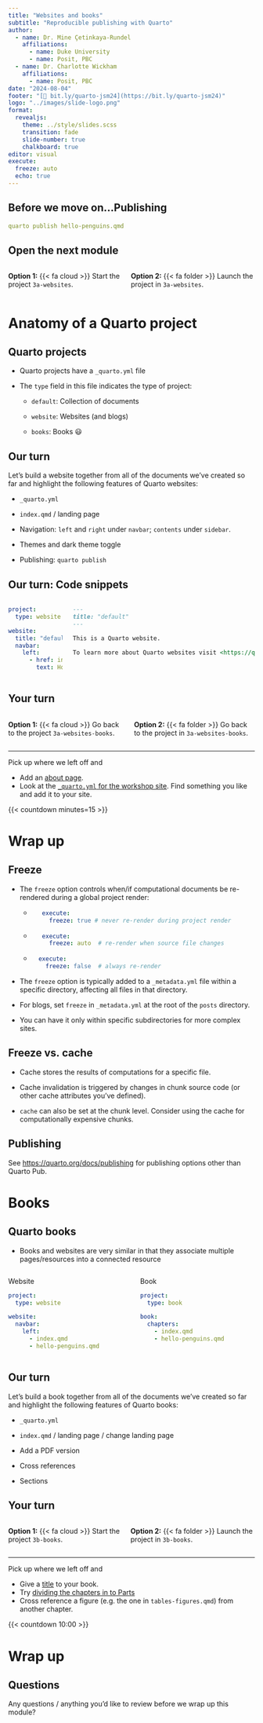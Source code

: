 ```yaml
---
title: "Websites and books"
subtitle: "Reproducible publishing with Quarto"
author:   
  - name: Dr. Mine Çetinkaya-Rundel
    affiliations:
      - name: Duke University
      - name: Posit, PBC
  - name: Dr. Charlotte Wickham
    affiliations:
      - name: Posit, PBC  
date: "2024-08-04"
footer: "[🔗 bit.ly/quarto-jsm24](https://bit.ly/quarto-jsm24)"
logo: "../images/slide-logo.png"
format:
  revealjs:
    theme: ../style/slides.scss
    transition: fade
    slide-number: true
    chalkboard: true
editor: visual
execute:
  freeze: auto
  echo: true
---
```


## Before we move on...Publishing

``` .yaml
quarto publish hello-penguins.qmd
```

## Open the next module

::: your-turn
::: columns
::: column
**Option 1:** {{< fa cloud >}} Start the project `3a-websites`.
:::

::: column
**Option 2:** {{< fa folder >}} Launch the project in `3a-websites`.
:::
:::
:::

# Anatomy of a Quarto project

## Quarto projects

-   Quarto projects have a `_quarto.yml` file

-   The `type` field in this file indicates the type of project:

    -   `default`: Collection of documents

    -   `website`: Websites (and blogs)

    -   `books`: Books 😃

## Our turn

::: our-turn
Let's build a website together from all of the documents we've created so far and highlight the following features of Quarto websites:

-   `_quarto.yml`

-   `index.qmd` / landing page

-   Navigation: `left` and `right` under `navbar`; `contents` under `sidebar`.

-   Themes and dark theme toggle

-   Publishing: `quarto publish`
:::

## Our turn: Code snippets

::: columns
::: column
``` .yaml
project:
  type: website

website:
  title: "default"
  navbar:
    left:
      - href: index.qmd
        text: Home
```
:::

::: column
``` .markdown
---
title: "default"
---

This is a Quarto website.

To learn more about Quarto websites visit <https://quarto.org/docs/websites>.
```
:::
:::

## Your turn

::: your-turn
::: columns
::: column
**Option 1:** {{< fa cloud >}} Go back to the project `3a-websites-books`.
:::

::: column
**Option 2:** {{< fa folder >}} Go back to the project in `3a-websites-books`.
:::
:::

---

Pick up where we left off and

-   Add an [about page](https://quarto.org/docs/websites/website-about.html).
-   Look at the [`_quarto.yml` for the workshop site](https://github.com/mine-cetinkaya-rundel/quarto-jsm24/blob/main/_quarto.yml). Find something you like and add it to your site.
:::

{{< countdown minutes=15 >}}

# Wrap up

## Freeze {.smaller}

::: incremental
-   The `freeze` option controls when/if computational documents be re-rendered during a global project render:

    -   

        ``` yaml
           execute:
             freeze: true # never re-render during project render
        ```

    -   

        ``` yaml
           execute:
             freeze: auto  # re-render when source file changes
        ```

    -   

        ``` yaml
          execute:
            freeze: false  # always re-render
        ```

-   The `freeze` option is typically added to a `_metadata.yml` file within a specific directory, affecting all files in that directory.

-   For blogs, set `freeze` in `_metadata.yml` at the root of the `posts` directory.

-   You can have it only within specific subdirectories for more complex sites.
:::

## Freeze vs. cache

-   Cache stores the results of computations for a specific file.

-   Cache invalidation is triggered by changes in chunk source code (or other cache attributes you've defined).

-   `cache` can also be set at the chunk level.
    Consider using the cache for computationally expensive chunks.

## Publishing

See <https://quarto.org/docs/publishing> for publishing options other than Quarto Pub.

# Books

## Quarto books

-   Books and websites are very similar in that they associate multiple pages/resources into a connected resource

::: columns
::: column
Website

``` .yaml
project:
  type: website

website: 
  navbar:
    left:
      - index.qmd
      - hello-penguins.qmd
```
:::

::: column
Book

``` .yaml
project:
  type: book

book: 
  chapters:
    - index.qmd
    - hello-penguins.qmd
```
:::
:::

## Our turn

::: our-turn
Let's build a book together from all of the documents we've created so far and highlight the following features of Quarto books:

-   `_quarto.yml`

-   `index.qmd` / landing page / change landing page

-   Add a PDF version

-   Cross references

-   Sections
:::

## Your turn

::: your-turn
::: columns
::: column
**Option 1:** {{< fa cloud >}} Start the project `3b-books`.
:::

::: column
**Option 2:** {{< fa folder >}} Launch the project in `3b-books`.
:::
:::

---

Pick up where we left off and

-   Give a [title](https://quarto.org/docs/books/book-structure.html#overview) to your book.
-   Try [dividing the chapters in to Parts](https://quarto.org/docs/books/book-structure.html#parts-appendices)
-   Cross reference a figure (e.g. the one in `tables-figures.qmd`) from another chapter.
:::

{{< countdown 10:00 >}}

# Wrap up

## Questions

::: task
Any questions / anything you'd like to review before we wrap up this module?
:::
